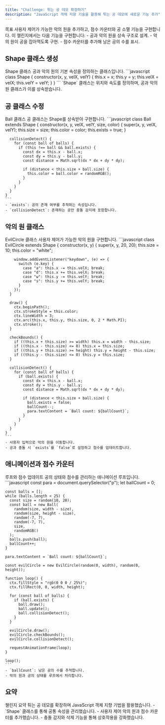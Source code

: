 ```yaml
---
title: "Challenge: 튀는 공 데모 확장하기"  
description: "JavaScript 객체 지향 기술을 활용해 튀는 공 데모에 새로운 기능 추가"  
---
```



<Card className="mb-6">  
  <CardHeader>  
    <CardTitle>목표</CardTitle>  
    <CardDescription>  
      사용자 제어가 가능한 악의 원을 추가하고, 점수 카운터와 공 소멸 기능을 구현합니다.  
    </CardDescription>  
  </CardHeader>  
  <CardContent>  
    이 챌린지에서는 다음 기능을 구현합니다:  
    - 공과 악의 원을 상속 구조로 설계.  
    - 악의 원이 공을 잡아먹도록 구현.  
    - 점수 카운터를 추가해 남은 공의 수를 표시.  
  </CardContent>  
</Card>  

## Shape 클래스 생성  
<Card className="mb-6">  
  <CardHeader>  
    <CardTitle>Shape 클래스</CardTitle>  
    <CardDescription>  
      공과 악의 원의 기본 속성을 정의하는 클래스입니다.  
    </CardDescription>  
  </CardHeader>  
  <CardContent>  
    ```javascript  
    class Shape {  
      constructor(x, y, velX, velY) {  
        this.x = x;  
        this.y = y;  
        this.velX = velX;  
        this.velY = velY;  
      }  
    }  
    ```  
    `Shape` 클래스는 위치와 속도를 정의하며, 공과 악의 원 클래스가 이를 상속받습니다.  
  </CardContent>  
</Card>  

## 공 클래스 수정  
<Card className="mb-6">  
  <CardHeader>  
    <CardTitle>Ball 클래스</CardTitle>  
    <CardDescription>  
      공 클래스는 Shape를 상속받아 구현합니다.  
    </CardDescription>  
  </CardHeader>  
  <CardContent>  
    ```javascript  
    class Ball extends Shape {  
      constructor(x, y, velX, velY, size, color) {  
        super(x, y, velX, velY);  
        this.size = size;  
        this.color = color;  
        this.exists = true;  
      }  

      collisionDetect() {  
        for (const ball of balls) {  
          if (this !== ball && ball.exists) {  
            const dx = this.x - ball.x;  
            const dy = this.y - ball.y;  
            const distance = Math.sqrt(dx * dx + dy * dy);  

            if (distance < this.size + ball.size) {  
              this.color = ball.color = randomRGB();  
            }  
          }  
        }  
      }  
    }  
    ```  
    - `exists`: 공의 존재 여부를 추적하는 속성입니다.  
    - `collisionDetect`: 존재하는 공만 충돌 감지에 포함합니다.  
  </CardContent>  
</Card>  

## 악의 원 클래스  
<Card className="mb-6">  
  <CardHeader>  
    <CardTitle>EvilCircle 클래스</CardTitle>  
    <CardDescription>  
      사용자 제어가 가능한 악의 원을 구현합니다.  
    </CardDescription>  
  </CardHeader>  
  <CardContent>  
    ```javascript  
    class EvilCircle extends Shape {  
      constructor(x, y) {  
        super(x, y, 20, 20);  
        this.size = 10;  
        this.color = "white";  

        window.addEventListener("keydown", (e) => {  
          switch (e.key) {  
            case "a": this.x -= this.velX; break;  
            case "d": this.x += this.velX; break;  
            case "w": this.y -= this.velY; break;  
            case "s": this.y += this.velY; break;  
          }  
        });  
      }  

      draw() {  
        ctx.beginPath();  
        ctx.strokeStyle = this.color;  
        ctx.lineWidth = 3;  
        ctx.arc(this.x, this.y, this.size, 0, 2 * Math.PI);  
        ctx.stroke();  
      }  

      checkBounds() {  
        if ((this.x + this.size) >= width) this.x = width - this.size;  
        if ((this.x - this.size) <= 0) this.x = this.size;  
        if ((this.y + this.size) >= height) this.y = height - this.size;  
        if ((this.y - this.size) <= 0) this.y = this.size;  
      }  

      collisionDetect() {  
        for (const ball of balls) {  
          if (ball.exists) {  
            const dx = this.x - ball.x;  
            const dy = this.y - ball.y;  
            const distance = Math.sqrt(dx * dx + dy * dy);  

            if (distance < this.size + ball.size) {  
              ball.exists = false;  
              ballCount--;  
              para.textContent = `Ball count: ${ballCount}`;  
            }  
          }  
        }  
      }  
    }  
    ```  
    - 사용자 입력으로 악의 원을 이동합니다.  
    - 공과 충돌 시 `exists`를 `false`로 설정하고 점수를 업데이트합니다.  
  </CardContent>  
</Card>  

## 애니메이션과 점수 카운터  
<Card className="mb-6">  
  <CardHeader>  
    <CardTitle>루프와 점수 업데이트</CardTitle>  
    <CardDescription>  
      공의 상태와 점수를 관리하는 애니메이션 루프입니다.  
    </CardDescription>  
  </CardHeader>  
  <CardContent>  
    ```javascript  
    const para = document.querySelector("p");  
    let ballCount = 0;  

    const balls = [];  
    while (balls.length < 25) {  
      const size = random(10, 20);  
      const ball = new Ball(  
        random(size, width - size),  
        random(size, height - size),  
        random(-7, 7),  
        random(-7, 7),  
        size,  
        randomRGB()  
      );  
      balls.push(ball);  
      ballCount++;  
    }  

    para.textContent = `Ball count: ${ballCount}`;  

    const evilCircle = new EvilCircle(random(0, width), random(0, height));  

    function loop() {  
      ctx.fillStyle = "rgb(0 0 0 / 25%)";  
      ctx.fillRect(0, 0, width, height);  

      for (const ball of balls) {  
        if (ball.exists) {  
          ball.draw();  
          ball.update();  
          ball.collisionDetect();  
        }  
      }  

      evilCircle.draw();  
      evilCircle.checkBounds();  
      evilCircle.collisionDetect();  

      requestAnimationFrame(loop);  
    }  

    loop();  
    ```  
    - `ballCount`: 남은 공의 수를 추적합니다.  
    - 악의 원과 공의 상태를 루프에서 처리합니다.  
  </CardContent>  
</Card>  

## 요약  
<Card className="mb-6">  
  <CardHeader>  
    <CardTitle>챌린지 요약</CardTitle>  
    <CardDescription>  
      튀는 공 데모를 확장하며 JavaScript 객체 지향 기법을 활용했습니다.  
    </CardDescription>  
  </CardHeader>  
  <CardContent>  
    - `Shape` 클래스를 통해 공통 속성을 관리했습니다.  
    - 사용자 제어 악의 원과 점수 카운터를 추가했습니다.  
    - 충돌 감지와 삭제 기능을 통해 상호작용을 강화했습니다.  
  </CardContent>  
</Card>  